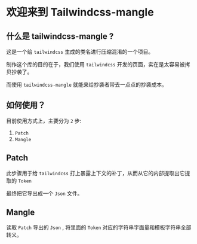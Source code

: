 
# 欢迎来到 Tailwindcss-mangle
 
## 什么是 tailwindcss-mangle ?

这是一个给 `tailwindcss` 生成的类名进行压缩混淆的一个项目。

制作这个库的目的在于，我们使用 `tailwindcss` 开发的页面，实在是太容易被拷贝抄袭了。

而使用 `tailwindcss-mangle` 就能来给抄袭者带去一点点的抄袭成本。

## 如何使用？

目前使用方式上，主要分为 `2` 步:

1. `Patch`
2. `Mangle`

## Patch

此步骤用于给 `tailwindcss` 打上暴露上下文的补丁，从而从它的内部提取出它提取的 `Token`

最终把它导出成一个 `Json` 文件。

## Mangle

读取 `Patch` 导出的 `Json` , 将里面的 `Token` 对应的字符串字面量和模板字符串全部转义。


